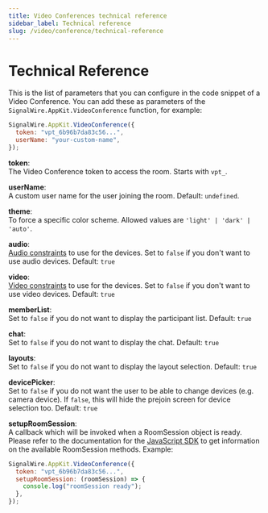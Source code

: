 ```yaml
---
title: Video Conferences technical reference
sidebar_label: Technical reference
slug: /video/conference/technical-reference
---
```


# Technical Reference

This is the list of parameters that you can configure in the code snippet of a Video Conference. 
You can add these as parameters of the `SignalWire.AppKit.VideoConference` function, for example:

```js
SignalWire.AppKit.VideoConference({
  token: "vpt_6b96b7da83c56...",
  userName: "your-custom-name",
});
```

**token**:  
The Video Conference token to access the room. 
Starts with `vpt_`.

**userName**:  
A custom user name for the user joining the room. 
Default: `undefined`.

**theme**:  
To force a specific color scheme. 
Allowed values are `'light' | 'dark' | 'auto'`.

**audio**:  
[Audio constraints](https://developer.mozilla.org/en-US/docs/Web/API/MediaTrackConstraints) to use for the devices. 
Set to `false` if you don't want to use audio devices. 
Default: `true`

**video**:  
[Video constraints](https://developer.mozilla.org/en-US/docs/Web/API/MediaTrackConstraints) to use for the devices. 
Set to `false` if you don't want to use video devices. 
Default: `true`

**memberList**:  
Set to `false` if you do not want to display the participant list. 
Default: `true`

**chat**:  
Set to `false` if you do not want to display the chat. 
Default: `true`

**layouts**:  
Set to `false` if you do not want to display the layout selection. 
Default: `true`

**devicePicker**:  
Set to `false` if you do not want the user to be able to change devices (e.g. camera device). 
If `false`, this will hide the prejoin screen for device selection too. 
Default: `true`

**setupRoomSession**:  
A callback which will be invoked when a RoomSession object is ready. 
Please refer to the documentation for the 
[JavaScript SDK](sdks/reference/browser-sdk/video/video-roomsession.mdx) 
to get information on the available RoomSession methods. 
Example:

```js
SignalWire.AppKit.VideoConference({
  token: "vpt_6b96b7da83c56...",
  setupRoomSession: (roomSession) => {
    console.log("roomSession ready");
  },
});
```
